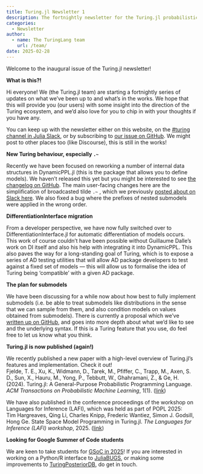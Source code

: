 ```yaml
---
title: Turing.jl Newsletter 1
description: The fortnightly newsletter for the Turing.jl probabilistic programming language
categories:
  - Newsletter
author:
  - name: The TuringLang team
    url: /team/
date: 2025-02-28
---
```


Welcome to the inaugural issue of the Turing.jl newsletter!

**What is this?!**

Hi everyone!
We (the Turing.jl team) are starting a fortnightly series of updates on what we've been up to and what's in the works.
We hope that this will provide you (our users) with some insight into the direction of the Turing ecosystem, and we'd also love for you to chip in with your thoughts if you have any.

You can keep up with the newsletter either on this website, on the [#turing channel in Julia Slack](https://julialang.slack.com/archives/CCYDC34A0), or by subscribing to [our issue on GitHub](https://github.com/TuringLang/Turing.jl/issues/2498).
We might post to other places too (like Discourse), this is still in the works!

**New Turing behaviour, especially `.~`**

Recently we have been focused on reworking a number of internal data structures in DynamicPPL.jl (this is the package that allows you to define models). We haven't released this yet but you might be interested to see [the changelog on GitHub](https://github.com/TuringLang/DynamicPPL.jl/blob/e6a42dd6b410d4ed60d853222c297a391cffe6d1/HISTORY.md).
The main user-facing changes here are the simplification of broadcasted tilde `.~` , which we previously [posted about on Slack here](https://julialang.slack.com/archives/CCYDC34A0/p1738580415136749). We also fixed a bug where the prefixes of nested submodels were applied in the wrong order.

**DifferentiationInterface migration**

From a developer perspective, we have now fully switched over to DifferentiationInterface.jl for automatic differentiation of models occurs. This work of course couldn't have been possible without Guillaume Dalle's work on DI itself and also his help with integrating it into DynamicPPL. This also paves the way for a long-standing goal of Turing, which is to expose a series of AD testing utilities that will allow AD package developers to test against a fixed set of models — this will allow us to formalise the idea of Turing being 'compatible' with a given AD package.

**The plan for submodels**

We have been discussing for a while now about how best to fully implement submodels (i.e. be able to treat submodels like distributions in the sense that we can sample from them, and also condition models on values obtained from submodels). There is currently a proposal which we've [written up on GitHub](https://github.com/TuringLang/Turing.jl/issues/2485), and goes into more depth about what we'd like to see and the underlying syntax. If this is a Turing feature that you use, do feel free to let us know what you think.

**Turing.jl is now published (again!)**

We recently published a new paper with a high-level overview of Turing.jl's features and implementation. Check it out!  
Fjelde, T. E., Xu, K., Widmann, D., Tarek, M., Pfiffer, C., Trapp, M., Axen, S. D., Sun, X., Hauru, M., Yong, P., Tebbutt, W., Ghahramani, Z., & Ge, H. (2024). Turing.jl: A General-Purpose Probabilistic Programming Language. _ACM Transactions on Probabilistic Machine Learning_, 1(1). ([link](https://dl.acm.org/doi/10.1145/3711897))

We have also published in the conference proceedings of the workshop on Languages for Inference (LAFI), which was held as part of POPL 2025:  
Tim Hargreaves, Qing Li, Charles Knipp, Frederic Wantiez, Simon J. Godsill, Hong Ge.  State Space Model Programming in Turing.jl.  _The Languages for Inference (LAFI) workshop_, 2025. ([link](https://popl25.sigplan.org/details/lafi-2025/11/State-Space-Model-Programming-in-Turing-jl))

**Looking for Google Summer of Code students**

We are keen to take students for [GSoC in 2025](https://julialang.org/jsoc/gsoc/turing/)! If you are interested in working on a Python/R interface to [JuliaBUGS](https://github.com/TuringLang/JuliaBUGS.jl), or making some improvements to [TuringPosteriorDB](https://github.com/JasonPekos/TuringPosteriorDB.jl), do get in touch.
